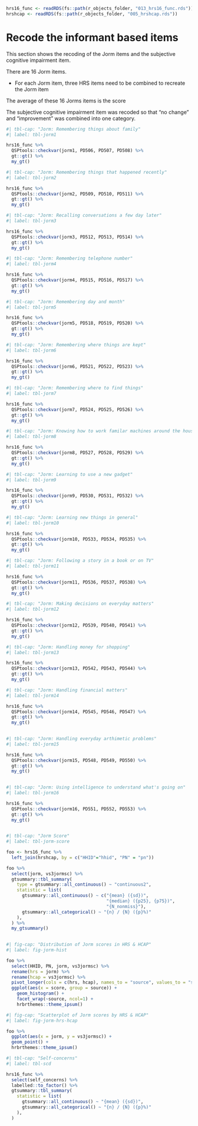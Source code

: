 

```r
hrs16_func <- readRDS(fs::path(r_objects_folder, "013_hrs16_func.rds"))
hrshcap <- readRDS(fs::path(r_objects_folder, "005_hrshcap.rds"))


```

# Recode the informant based items

This section shows the recoding of the Jorm items and the subjective cognitive impairment item.

There are 16 Jorm items.

-   For each Jorm item, three HRS items need to be combined to recreate the Jorm item

The average of these 16 Jorms items is the score

The subjective cognitive impairment item was recoded so that "no change" and "improvement" was combined into one category.



```r
#| tbl-cap: "Jorm: Remembering things about family"
#| label: tbl-jorm1

hrs16_func %>%
  QSPtools::checkvar(jorm1, PD506, PD507, PD508) %>%
  gt::gt() %>%
  my_gt()
```

```r
#| tbl-cap: "Jorm: Remembering things that happened recently"
#| label: tbl-jorm2

hrs16_func %>%
  QSPtools::checkvar(jorm2, PD509, PD510, PD511) %>%
  gt::gt() %>%
  my_gt()
```

```r
#| tbl-cap: "Jorm: Recalling conversations a few day later"
#| label: tbl-jorm3

hrs16_func %>%
  QSPtools::checkvar(jorm3, PD512, PD513, PD514) %>%
  gt::gt() %>%
  my_gt()
```

```r
#| tbl-cap: "Jorm: Remembering telephone number"
#| label: tbl-jorm4

hrs16_func %>%
  QSPtools::checkvar(jorm4, PD515, PD516, PD517) %>%
  gt::gt() %>%
  my_gt()
```

```r
#| tbl-cap: "Jorm: Remembering day and month"
#| label: tbl-jorm5

hrs16_func %>%
  QSPtools::checkvar(jorm5, PD518, PD519, PD520) %>%
  gt::gt() %>%
  my_gt()
```

```r
#| tbl-cap: "Jorm: Remembering where things are kept"
#| label: tbl-jorm6

hrs16_func %>%
  QSPtools::checkvar(jorm6, PD521, PD522, PD523) %>%
  gt::gt() %>%
  my_gt()
```

```r
#| tbl-cap: "Jorm: Remembering where to find things"
#| label: tbl-jorm7

hrs16_func %>%
  QSPtools::checkvar(jorm7, PD524, PD525, PD526) %>%
  gt::gt() %>%
  my_gt()
```

```r
#| tbl-cap: "Jorm: Knowing how to work familar machines around the house"
#| label: tbl-jorm8

hrs16_func %>%
  QSPtools::checkvar(jorm8, PD527, PD528, PD529) %>%
  gt::gt() %>%
  my_gt()
```

```r
#| tbl-cap: "Jorm: Learning to use a new gadget"
#| label: tbl-jorm9

hrs16_func %>%
  QSPtools::checkvar(jorm9, PD530, PD531, PD532) %>%
  gt::gt() %>%
  my_gt()
```

```r
#| tbl-cap: "Jorm: Learning new things in general"
#| label: tbl-jorm10

hrs16_func %>%
  QSPtools::checkvar(jorm10, PD533, PD534, PD535) %>%
  gt::gt() %>%
  my_gt()
```

```r
#| tbl-cap: "Jorm: Following a story in a book or on TV"
#| label: tbl-jorm11

hrs16_func %>%
  QSPtools::checkvar(jorm11, PD536, PD537, PD538) %>%
  gt::gt() %>%
  my_gt()
```

```r
#| tbl-cap: "Jorm: Making decisions on everyday matters"
#| label: tbl-jorm12

hrs16_func %>%
  QSPtools::checkvar(jorm12, PD539, PD540, PD541) %>%
  gt::gt() %>%
  my_gt()
```

```r
#| tbl-cap: "Jorm: Handling money for shopping"
#| label: tbl-jorm13

hrs16_func %>%
  QSPtools::checkvar(jorm13, PD542, PD543, PD544) %>%
  gt::gt() %>%
  my_gt()
```

```r
#| tbl-cap: "Jorm: Handling financial matters"
#| label: tbl-jorm14

hrs16_func %>%
  QSPtools::checkvar(jorm14, PD545, PD546, PD547) %>%
  gt::gt() %>%
  my_gt() 
  
```

```r
#| tbl-cap: "Jorm: Handling everyday arthimetic problems"
#| label: tbl-jorm15

hrs16_func %>%
  QSPtools::checkvar(jorm15, PD548, PD549, PD550) %>%
  gt::gt() %>%
  my_gt()
    
```

```r
#| tbl-cap: "Jorm: Using intelligence to understand what's going on"
#| label: tbl-jorm16

hrs16_func %>%
  QSPtools::checkvar(jorm16, PD551, PD552, PD553) %>%
  gt::gt() %>%
  my_gt()
  
```

```r
#| tbl-cap: "Jorm Score"
#| label: tbl-jorm-score

foo <- hrs16_func %>%
  left_join(hrshcap, by = c("HHID"="hhid", "PN" = "pn"))

foo %>%
  select(jorm, vs3jormsc) %>%
  gtsummary::tbl_summary(
    type = gtsummary::all_continuous() ~ "continuous2",
    statistic = list(
      gtsummary::all_continuous() ~ c("{mean} ({sd})",
                                      "{median} ({p25}, {p75})",
                                      "{N_nonmiss}"),
      gtsummary::all_categorical() ~ "{n} / {N} ({p}%)"
    ),
  ) %>%
  my_gtsummary()
  
```

```r
#| fig-cap: "Distribution of Jorm scores in HRS & HCAP"
#| label: fig-jorm-hist

foo %>%
  select(HHID, PN, jorm, vs3jormsc) %>%
  rename(hrs = jorm) %>%
  rename(hcap = vs3jormsc) %>%
  pivot_longer(cols = c(hrs, hcap), names_to = "source", values_to = "score") %>%
  ggplot(aes(x = score, group = source)) +
    geom_histogram() +
    facet_wrap(~source, ncol=1) +
    hrbrthemes::theme_ipsum()
```

```r
#| fig-cap: "Scatterplot of Jorm scores by HRS & HCAP"
#| label: fig-jorm-hrs-hcap

foo %>%
  ggplot(aes(x = jorm, y = vs3jormsc)) +
  geom_point() +
  hrbrthemes::theme_ipsum()
```



```r
#| tbl-cap: "Self-concerns"
#| label: tbl-scd

hrs16_func %>%
  select(self_concerns) %>%
  labelled::to_factor() %>%
  gtsummary::tbl_summary(
    statistic = list(
      gtsummary::all_continuous() ~ "{mean} ({sd})",
      gtsummary::all_categorical() ~ "{n} / {N} ({p}%)"
    ),
  )


```



